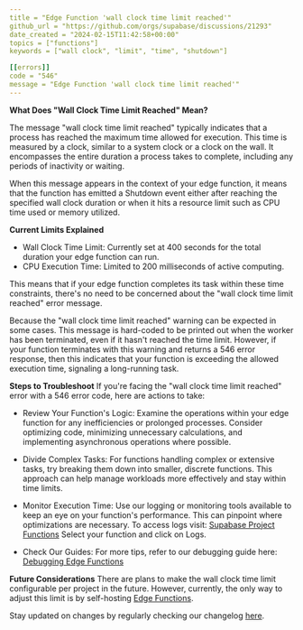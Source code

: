 ```yaml
---
title = "Edge Function 'wall clock time limit reached'"
github_url = "https://github.com/orgs/supabase/discussions/21293"
date_created = "2024-02-15T11:42:58+00:00"
topics = ["functions"]
keywords = ["wall clock", "limit", "time", "shutdown"]

[[errors]]
code = "546"
message = "Edge Function 'wall clock time limit reached'"
---
```


**What Does "Wall Clock Time Limit Reached" Mean?**

The message "wall clock time limit reached" typically indicates that a process has reached the maximum time allowed for execution. This time is measured by a clock, similar to a system clock or a clock on the wall. It encompasses the entire duration a process takes to complete, including any periods of inactivity or waiting.

When this message appears in the context of your edge function, it means that the function has emitted a Shutdown event either after reaching the specified wall clock duration or when it hits a resource limit such as CPU time used or memory utilized.

**Current Limits Explained**

- Wall Clock Time Limit: Currently set at 400 seconds for the total duration your edge function can run.
- CPU Execution Time: Limited to 200 milliseconds of active computing.

This means that if your edge function completes its task within these time constraints, there's no need to be concerned about the "wall clock time limit reached" error message.

Because the "wall clock time limit reached" warning can be expected in some cases. This message is hard-coded to be printed out when the worker has been terminated, even if it hasn't reached the time limit. However, if your function terminates with this warning and returns a 546 error response, then this indicates that your function is exceeding the allowed execution time, signaling a long-running task.

**Steps to Troubleshoot**
If you're facing the "wall clock time limit reached" error with a 546 error code, here are actions to take:

- Review Your Function's Logic: Examine the operations within your edge function for any inefficiencies or prolonged processes. Consider optimizing code, minimizing unnecessary calculations, and implementing asynchronous operations where possible.

- Divide Complex Tasks: For functions handling complex or extensive tasks, try breaking them down into smaller, discrete functions. This approach can help manage workloads more effectively and stay within time limits.

- Monitor Execution Time: Use our logging or monitoring tools available to keep an eye on your function's performance. This can pinpoint where optimizations are necessary. To access logs visit: [Supabase Project Functions](https://app.supabase.com/project/_/functions) Select your function and click on Logs.

- Check Our Guides: For more tips, refer to our debugging guide here: [Debugging Edge Functions](https://supabase.com/docs/guides/functions/debugging#logs--debugging)

**Future Considerations**
There are plans to make the wall clock time limit configurable per project in the future. However, currently, the only way to adjust this limit is by self-hosting [Edge Functions](https://github.com/supabase/edge-runtime/).

Stay updated on changes by regularly checking our changelog [here](https://github.com/orgs/supabase/discussions/categories/changelog).
